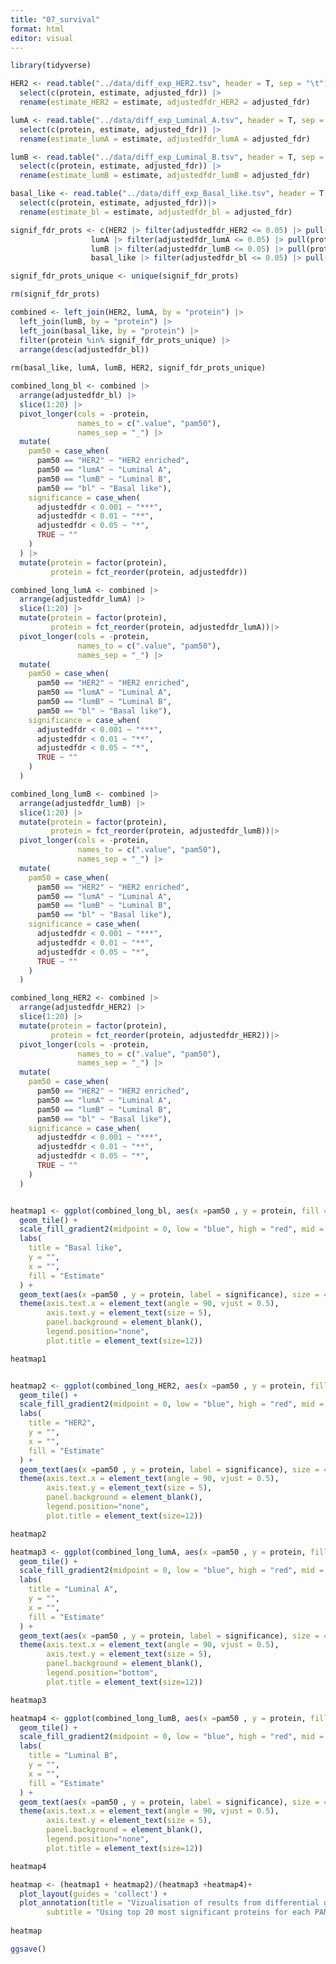 ```yaml
---
title: "07_survival"
format: html
editor: visual
---
```


```r
library(tidyverse)

HER2 <- read.table("../data/diff_exp_HER2.tsv", header = T, sep = "\t") |>
  select(c(protein, estimate, adjusted_fdr)) |>
  rename(estimate_HER2 = estimate, adjustedfdr_HER2 = adjusted_fdr)

lumA <- read.table("../data/diff_exp_Luminal_A.tsv", header = T, sep = "\t")|>
  select(c(protein, estimate, adjusted_fdr)) |>
  rename(estimate_lumA = estimate, adjustedfdr_lumA = adjusted_fdr)

lumB <- read.table("../data/diff_exp_Luminal_B.tsv", header = T, sep = "\t")|>
  select(c(protein, estimate, adjusted_fdr)) |>
  rename(estimate_lumB = estimate, adjustedfdr_lumB = adjusted_fdr)

basal_like <- read.table("../data/diff_exp_Basal_like.tsv", header = T, sep = "\t")|>
  select(c(protein, estimate, adjusted_fdr))|>
  rename(estimate_bl = estimate, adjustedfdr_bl = adjusted_fdr)

signif_fdr_prots <- c(HER2 |> filter(adjustedfdr_HER2 <= 0.05) |> pull(protein),
                  lumA |> filter(adjustedfdr_lumA <= 0.05) |> pull(protein), 
                  lumB |> filter(adjustedfdr_lumB <= 0.05) |> pull(protein), 
                  basal_like |> filter(adjustedfdr_bl <= 0.05) |> pull(protein))

signif_fdr_prots_unique <- unique(signif_fdr_prots)

rm(signif_fdr_prots)
```

```r
combined <- left_join(HER2, lumA, by = "protein") |>
  left_join(lumB, by = "protein") |>
  left_join(basal_like, by = "protein") |>
  filter(protein %in% signif_fdr_prots_unique) |>
  arrange(desc(adjustedfdr_bl))
  
rm(basal_like, lumA, lumB, HER2, signif_fdr_prots_unique)


```

```r
combined_long_bl <- combined |>
  arrange(adjustedfdr_bl) |>
  slice(1:20) |>
  pivot_longer(cols = -protein,
               names_to = c(".value", "pam50"),
               names_sep = "_") |>
  mutate(
    pam50 = case_when(
      pam50 == "HER2" ~ "HER2 enriched", 
      pam50 == "lumA" ~ "Luminal A", 
      pam50 == "lumB" ~ "Luminal B", 
      pam50 == "bl" ~ "Basal like"),
    significance = case_when(
      adjustedfdr < 0.001 ~ "***", 
      adjustedfdr < 0.01 ~ "**",
      adjustedfdr < 0.05 ~ "*",
      TRUE ~ ""
    )
  ) |>
  mutate(protein = factor(protein), 
         protein = fct_reorder(protein, adjustedfdr))

combined_long_lumA <- combined |>
  arrange(adjustedfdr_lumA) |>
  slice(1:20) |>
  mutate(protein = factor(protein), 
         protein = fct_reorder(protein, adjustedfdr_lumA))|>
  pivot_longer(cols = -protein,
               names_to = c(".value", "pam50"),
               names_sep = "_") |>
  mutate(
    pam50 = case_when(
      pam50 == "HER2" ~ "HER2 enriched", 
      pam50 == "lumA" ~ "Luminal A", 
      pam50 == "lumB" ~ "Luminal B", 
      pam50 == "bl" ~ "Basal like"),
    significance = case_when(
      adjustedfdr < 0.001 ~ "***", 
      adjustedfdr < 0.01 ~ "**",
      adjustedfdr < 0.05 ~ "*",
      TRUE ~ ""
    )
  ) 

combined_long_lumB <- combined |>
  arrange(adjustedfdr_lumB) |>
  slice(1:20) |>
  mutate(protein = factor(protein), 
         protein = fct_reorder(protein, adjustedfdr_lumB))|>
  pivot_longer(cols = -protein,
               names_to = c(".value", "pam50"),
               names_sep = "_") |>
  mutate(
    pam50 = case_when(
      pam50 == "HER2" ~ "HER2 enriched", 
      pam50 == "lumA" ~ "Luminal A", 
      pam50 == "lumB" ~ "Luminal B", 
      pam50 == "bl" ~ "Basal like"),
    significance = case_when(
      adjustedfdr < 0.001 ~ "***", 
      adjustedfdr < 0.01 ~ "**",
      adjustedfdr < 0.05 ~ "*",
      TRUE ~ ""
    )
  ) 

combined_long_HER2 <- combined |>
  arrange(adjustedfdr_HER2) |>
  slice(1:20) |>
  mutate(protein = factor(protein), 
         protein = fct_reorder(protein, adjustedfdr_HER2))|>
  pivot_longer(cols = -protein,
               names_to = c(".value", "pam50"),
               names_sep = "_") |>
  mutate(
    pam50 = case_when(
      pam50 == "HER2" ~ "HER2 enriched", 
      pam50 == "lumA" ~ "Luminal A", 
      pam50 == "lumB" ~ "Luminal B", 
      pam50 == "bl" ~ "Basal like"),
    significance = case_when(
      adjustedfdr < 0.001 ~ "***", 
      adjustedfdr < 0.01 ~ "**",
      adjustedfdr < 0.05 ~ "*",
      TRUE ~ ""
    )
  ) 



```

```r

heatmap1 <- ggplot(combined_long_bl, aes(x =pam50 , y = protein, fill = estimate))+
  geom_tile() +
  scale_fill_gradient2(midpoint = 0, low = "blue", high = "red", mid = "white") +
  labs(
    title = "Basal like", 
    y = "", 
    x = "", 
    fill = "Estimate"
  ) +
  geom_text(aes(x =pam50 , y = protein, label = significance), size = 4, vjust = 0.8) +
  theme(axis.text.x = element_text(angle = 90, vjust = 0.5), 
        axis.text.y = element_text(size = 5), 
        panel.background = element_blank(),
        legend.position="none",
        plot.title = element_text(size=12))

heatmap1


heatmap2 <- ggplot(combined_long_HER2, aes(x =pam50 , y = protein, fill = estimate))+
  geom_tile() +
  scale_fill_gradient2(midpoint = 0, low = "blue", high = "red", mid = "white") +
  labs(
    title = "HER2", 
    y = "", 
    x = "", 
    fill = "Estimate"
  ) +
  geom_text(aes(x =pam50 , y = protein, label = significance), size = 4, vjust = 0.8) +
  theme(axis.text.x = element_text(angle = 90, vjust = 0.5), 
        axis.text.y = element_text(size = 5), 
        panel.background = element_blank(),
        legend.position="none",
        plot.title = element_text(size=12))

heatmap2

heatmap3 <- ggplot(combined_long_lumA, aes(x =pam50 , y = protein, fill = estimate))+
  geom_tile() +
  scale_fill_gradient2(midpoint = 0, low = "blue", high = "red", mid = "white") +
  labs(
    title = "Luminal A", 
    y = "", 
    x = "", 
    fill = "Estimate"
  ) +
  geom_text(aes(x =pam50 , y = protein, label = significance), size = 4, vjust = 0.8) +
  theme(axis.text.x = element_text(angle = 90, vjust = 0.5), 
        axis.text.y = element_text(size = 5), 
        panel.background = element_blank(),
        legend.position="bottom",
        plot.title = element_text(size=12))

heatmap3

heatmap4 <- ggplot(combined_long_lumB, aes(x =pam50 , y = protein, fill = estimate))+
  geom_tile() +
  scale_fill_gradient2(midpoint = 0, low = "blue", high = "red", mid = "white") +
  labs(
    title = "Luminal B", 
    y = "", 
    x = "", 
    fill = "Estimate"
  ) +
  geom_text(aes(x =pam50 , y = protein, label = significance), size = 4, vjust = 0.8) +
  theme(axis.text.x = element_text(angle = 90, vjust = 0.5), 
        axis.text.y = element_text(size = 5), 
        panel.background = element_blank(),
        legend.position="none",
        plot.title = element_text(size=12))

heatmap4

heatmap <- (heatmap1 + heatmap2)/(heatmap3 +heatmap4)+
  plot_layout(guides = 'collect') +
  plot_annotation(title = "Vizualisation of results from differential gene expression analysis", 
        subtitle = "Using top 20 most significant proteins for each PAM50 classification")
  
heatmap

ggsave()
```
